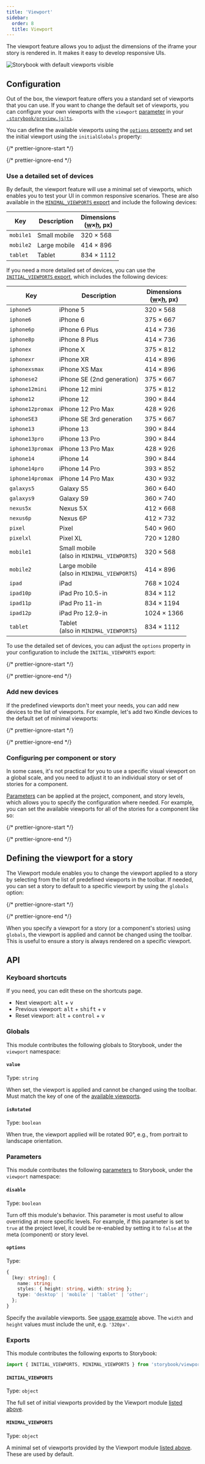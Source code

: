 ```yaml
---
title: 'Viewport'
sidebar:
  order: 8
  title: Viewport
---
```


The viewport feature allows you to adjust the dimensions of the iframe your story is rendered in. It makes it easy to develop responsive UIs.

![Storybook with default viewports visible](../_assets/essentials/addon-viewports.png)

## Configuration

Out of the box, the viewport feature offers you a standard set of viewports that you can use. If you want to change the default set of viewports, you can configure your own viewports with the `viewport` [parameter](../writing-stories/parameters.mdx) in your [`.storybook/preview.js|ts`](../configure/index.mdx#configure-story-rendering).

You can define the available viewports using the [`options` property](#options) and set the initial viewport using the `initialGlobals` property:

{/* prettier-ignore-start */}

<CodeSnippets path="addon-viewport-options-in-preview.md" />

{/* prettier-ignore-end */}

### Use a detailed set of devices

By default, the viewport feature will use a minimal set of viewports, which enables you to test your UI in common responsive scenarios. These are also available in the [`MINIMAL_VIEWPORTS` export](#minimal_viewports) and include the following devices:

| Key       | Description  | Dimensions<br />(<abbr title="width">w</abbr>×<abbr title="height">h</abbr>, px) |
| ----------|------------- | -------------------------------------------------------------------------------- |
| `mobile1` | Small mobile | 320 × 568                                                                        |
| `mobile2` | Large mobile | 414 × 896                                                                        |
| `tablet`  | Tablet       | 834 × 1112                                                                       |

If you need a more detailed set of devices, you can use the [`INITIAL_VIEWPORTS` export](#initial_viewports), which includes the following devices:

| Key              | Description                                     | Dimensions<br />(<abbr title="width">w</abbr>×<abbr title="height">h</abbr>, px) |
| -----------------| ----------------------------------------------- | -------------------------------------------------------------------------------- |
| `iphone5`        | iPhone 5                                        | 320 × 568                                                                        |
| `iphone6`        | iPhone 6                                        | 375 × 667                                                                        |
| `iphone6p`       | iPhone 6 Plus                                   | 414 × 736                                                                        |
| `iphone8p`       | iPhone 8 Plus                                   | 414 × 736                                                                        |
| `iphonex`        | iPhone X                                        | 375 × 812                                                                        |
| `iphonexr`       | iPhone XR                                       | 414 × 896                                                                        |
| `iphonexsmax`    | iPhone XS Max                                   | 414 × 896                                                                        |
| `iphonese2`      | iPhone SE (2nd generation)                      | 375 × 667                                                                        |
| `iphone12mini`   | iPhone 12 mini                                  | 375 × 812                                                                        |
| `iphone12`       | iPhone 12                                       | 390 × 844                                                                        |
| `iphone12promax` | iPhone 12 Pro Max                               | 428 × 926                                                                        |
| `iphoneSE3`      | iPhone SE 3rd generation                        | 375 × 667                                                                        |
| `iphone13`       | iPhone 13                                       | 390 × 844                                                                        |
| `iphone13pro`    | iPhone 13 Pro                                   | 390 × 844                                                                        |
| `iphone13promax` | iPhone 13 Pro Max                               | 428 × 926                                                                        |
| `iphone14`       | iPhone 14                                       | 390 × 844                                                                        |
| `iphone14pro`    | iPhone 14 Pro                                   | 393 × 852                                                                        |
| `iphone14promax` | iPhone 14 Pro Max                               | 430 × 932                                                                        |
| `galaxys5`       | Galaxy S5                                       | 360 × 640                                                                        |
| `galaxys9`       | Galaxy S9                                       | 360 × 740                                                                        |
| `nexus5x`        | Nexus 5X                                        | 412 × 668                                                                        |
| `nexus6p`        | Nexus 6P                                        | 412 × 732                                                                        |
| `pixel`          | Pixel                                           | 540 × 960                                                                        |
| `pixelxl`        | Pixel XL                                        | 720 × 1280                                                                       |
| `mobile1`        | Small mobile<br />(also in `MINIMAL_VIEWPORTS`) | 320 × 568                                                                        |
| `mobile2`        | Large mobile<br />(also in `MINIMAL_VIEWPORTS`) | 414 × 896                                                                        |
| `ipad`           | iPad                                            | 768 × 1024                                                                       |
| `ipad10p`        | iPad Pro 10.5-in                                | 834 × 112                                                                        |
| `ipad11p`        | iPad Pro 11-in                                  | 834 × 1194                                                                       |
| `ipad12p`        | iPad Pro 12.9-in                                | 1024 × 1366                                                                      |
| `tablet`         | Tablet<br />(also in `MINIMAL_VIEWPORTS`)       | 834 × 1112                                                                       |

To use the detailed set of devices, you can adjust the `options` property in your configuration to include the `INITIAL_VIEWPORTS` export:

{/* prettier-ignore-start */}

<CodeSnippets path="addon-viewport-options-in-preview.md" />

{/* prettier-ignore-end */}

### Add new devices

If the predefined viewports don't meet your needs, you can add new devices to the list of viewports. For example, let's add two Kindle devices to the default set of minimal viewports:

{/* prettier-ignore-start */}

<CodeSnippets path="addon-viewport-add-viewport-in-preview.md" />

{/* prettier-ignore-end */}

### Configuring per component or story

In some cases, it's not practical for you to use a specific visual viewport on a global scale, and you need to adjust it to an individual story or set of stories for a component.

[Parameters](../writing-stories/parameters.mdx) can be applied at the project, component, and story levels, which allows you to specify the configuration where needed. For example, you can set the available viewports for all of the stories for a component like so:

{/* prettier-ignore-start */}

<CodeSnippets path="addon-viewport-configuration-in-meta.md" usesCsf3 />

{/* prettier-ignore-end */}

## Defining the viewport for a story

The Viewport module enables you to change the viewport applied to a story by selecting from the list of predefined viewports in the toolbar. If needed, you can set a story to default to a specific viewport by using the `globals` option:

{/* prettier-ignore-start */}

<CodeSnippets path="addon-viewport-define-globals.md" usesCsf3 />

{/* prettier-ignore-end */}

<Callout variant="info">

When you specify a viewport for a story (or a component's stories) using `globals`, the viewport is applied and cannot be changed using the toolbar. This is useful to ensure a story is always rendered on a specific viewport.

</Callout>

## API

### Keyboard shortcuts

If you need, you can edit these on the shortcuts page.

* Next viewport: <kbd>alt</kbd> + <kbd>v</kbd>
* Previous viewport: <kbd>alt</kbd> + <kbd>shift</kbd> + <kbd>v</kbd>
* Reset viewport: <kbd>alt</kbd> + <kbd>control</kbd> + <kbd>v</kbd>

### Globals

This module contributes the following globals to Storybook, under the `viewport` namespace:

#### `value`

Type: `string`

When set, the viewport is applied and cannot be changed using the toolbar. Must match the key of one of the [available viewports](#options).

#### `isRotated`

Type: `boolean`

When true, the viewport applied will be rotated 90°, e.g., from portrait to landscape orientation.

### Parameters

This module contributes the following [parameters](../writing-stories/parameters.mdx) to Storybook, under the `viewport` namespace:

#### `disable`

Type: `boolean`

Turn off this module's behavior. This parameter is most useful to allow overriding at more specific levels. For example, if this parameter is set to `true` at the project level, it could be re-enabled by setting it to `false` at the meta (component) or story level.

#### `options`

Type:

```ts
{
  [key: string]: {
    name: string;
    styles: { height: string, width: string };
    type: 'desktop' | 'mobile' | 'tablet' | 'other';
  };
}
```

Specify the available viewports. See [usage example](#add-new-devices) above. The `width` and `height` values must include the unit, e.g. `'320px'`.


### Exports

This module contributes the following exports to Storybook:

```js
import { INITIAL_VIEWPORTS, MINIMAL_VIEWPORTS } from 'storybook/viewport';
```

#### `INITIAL_VIEWPORTS`

Type: `object`

The full set of initial viewports provided by the Viewport module [listed above](#use-a-detailed-set-of-devices).

#### `MINIMAL_VIEWPORTS`

Type: `object`

A minimal set of viewports provided by the Viewport module [listed above](#use-a-detailed-set-of-devices). These are used by default.


